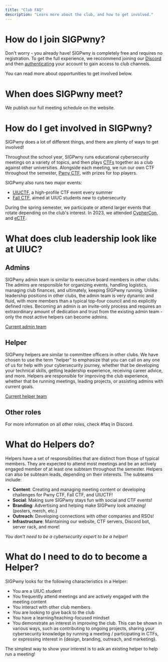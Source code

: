 ```yaml
---
title: "Club FAQ"
description: "Learn more about the club, and how to get involved."
---
```


# How do I join SIGPwny?

Don't worry - you already have! SIGPwny is completely free and requires no registration. To get the full experience,
we reccommend joining our [Discord](https://sigpwny.com/discord) and then [authenticating](https://sigpwny.com/auth) 
your account to gain access to club channels.

You can read more about opportunities to get involved below.

# When does SIGPwny meet?

We publish our full meeting schedule on the website.

# How do I get involved in SIGPwny?

SIGPwny does a lot of different things, and there are plenty of ways to get involved!

Throughout the school year, SIGPwny runs educational cybersecurity meetings on a variety of topics, and
then plays [CTFs](https://ctftime.org/ctf-wtf) together as a club against other universities. Alongside each
meeting, we run our own CTF throughout the semester, [Pwny CTF](https://ctf.sigpwny.com/), with prizes for top players.

SIGPwny also runs two major events:

+ [UIUCTF](https://sigpwny.com/events/uiuctf/2023/), a high-profile CTF event every summer
+ [Fall CTF](https://sigpwny.com/events/fallctf/2022/), aimed at UIUC students new to cybersecurity

During the spring semester, we participate or attend larger events that rotate depending on the club's interest.
In 2023, we attended [CypherCon](https://cyphercon.com/), and [eCTF](https://ectf.mitre.org/).


# What does club leadership look like at UIUC?

## Admins

SIGPwny admin team is similar to executive board members in other clubs. The admins are responsible for organizing
events, handling logistics, managing club finances, and ultimately, keeping SIGPwny running. Unlike leadership
positions in other clubs, the admin team is very dynamic and fluid, with more members than a typical top-four 
council and no explicitly defined roles. Becoming an admin is an invite-only process and requires an extraordinary 
amount of dedication and trust from the existing admin team - only the most active helpers can become admins.

[Current admin team](https://sigpwny.com/about#admins)

## Helper

SIGPwny helpers are similar to committee officers in other clubs. We have chosen to use the term "helper" to 
emphasize that you can call on any one of us for help with your cybersecurity journey, whether that be developing
your technical skills, getting leadership experience, receiving career advice, and more. Helpers are responsible 
for improving the club experience, whether that be running meetings, leading projects, or assisting admins with 
current goals.

[Current helper team](https://sigpwny.com/about#helpers)

## Other roles

For more information on all other roles, check #faq in Discord.

# What do Helpers do?

Helpers have a set of responsibilities that are distinct from those of typical members. 
They are expected to attend most meetings and be an actively engaged member of at least one subteam throughout 
the semester. Helpers can also be subteam leads, depending on their interests. The subteams include:

- **Content**: Creating and managing meeting content or developing challenges for Pwny CTF, Fall CTF, and UIUCTF!
- **Social**: Making sure SIGPwny stays fun with social and CTF events!
- **Branding**: Advertising and helping make SIGPwny look amazing! (posters, merch, etc.)
- **Outreach**: Developing connections with other companies and RSOs!
- **Infrastructure**: Maintaining our website, CTF servers, Discord bot, server rack, and more!

*You don't need to be a cybersecurity expert to be a helper!*

# What do I need to do to become a Helper?

SIGPwny looks for the following characteristics in a Helper:

- You are a UIUC student
- You frequently attend meetings and are actively engaged with the meeting content
- You interact with other club members
- You are looking to give back to the club
- You have a learning/teaching-focused mindset
- You demonstrate an interest in improving the club. This can be shown in various ways, such as contributing to ongoing projects, sharing your cybersecurity knowledge by running a meeting / participating in CTFs, or expressing interest in \{design, branding, outreach, and marketing\}.

The simplest way to show your interest is to ask an existing helper to help run a meeting!
